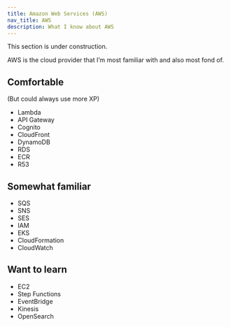 ```yaml
---
title: Amazon Web Services (AWS)
nav_title: AWS
description: What I know about AWS
---
```


<Note type="warning" fill>
  This section is under construction.
</Note>

AWS is the cloud provider that I’m most familiar with and also most fond of.

## Comfortable

(But could always use more XP)

- Lambda
- API Gateway
- Cognito
- CloudFront
- DynamoDB
- RDS
- ECR
- R53

## Somewhat familiar

- SQS
- SNS
- SES
- IAM
- EKS
- CloudFormation
- CloudWatch

## Want to learn

- EC2
- Step Functions
- EventBridge
- Kinesis
- OpenSearch
